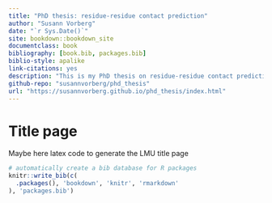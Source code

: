 ```yaml
--- 
title: "PhD thesis: residue-residue contact prediction"
author: "Susann Vorberg"
date: "`r Sys.Date()`"
site: bookdown::bookdown_site
documentclass: book
bibliography: [book.bib, packages.bib]
biblio-style: apalike
link-citations: yes
description: "This is my PhD thesis on residue-residue contact prediction."
github-repo: "susannvorberg/phd_thesis"
url: "https://susannvorberg.github.io/phd_thesis/index.html"
---
```


# Title page

Maybe here latex code to generate the LMU title page

```r
# automatically create a bib database for R packages
knitr::write_bib(c(
  .packages(), 'bookdown', 'knitr', 'rmarkdown'
), 'packages.bib')
```
